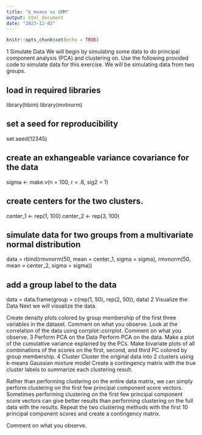 ```yaml
---
title: "k_means vs GMM"
output: html_document
date: "2023-12-02"
---
```


```r
knitr::opts_chunk$set(echo = TRUE)
```

1 Simulate Data
We will begin by simulating some data to do principal component analysis (PCA) and clustering on. Use the following provided code to simulate data for this exercise. We will be simulating data from two groups.

## load in required libraries 
library(hbim)
library(mvtnorm)

## set a seed for reproducibility
set.seed(12345)

## create an exhangeable variance covariance for the data
sigma <- make.v(n = 100, r = .6, sig2 = 1)

## create centers for the two clusters. 
center_1 <- rep(1, 100)
center_2 <- rep(3, 100)

## simulate data for two groups from a multivariate normal distribution 
data = rbind(rmvnorm(50, mean = center_1, sigma = sigma),
             rmvnorm(50, mean = center_2, sigma = sigma))

## add a group label to the data 
data = data.frame(group = c(rep(1, 50), rep(2, 50)),
                  data) 
2 Visualize the Data
Next we will visualize the data.

Create density plots colored by group membership of the first three variables in the dataset. Comment on what you observe.
Look at the correlation of the data using corrplot::corrplot. Comment on what you observe.
3 Perform PCA on the Data
Perform PCA on the data.
Make a plot of the cumulative variance explained by the PCs.
Make bivariate plots of all combinations of the scores on the first, second, and third PC colored by group membership.
4 Cluster
Cluster the original data into 2 clusters using
k-means
Gaussian mixture model
Create a contingency matrix with the true cluster labels to summarize each clustering result.

Rather than performing clustering on the entire data matrix, we can simply perform clustering on the first few principal component score vectors. Sometimes performing clustering on the first few principal component score vectors can give better results than performing clustering on the full data with the results. Repeat the two clustering methods with the first 10 principal component scores and create a contingency matrix.

Comment on what you observe.